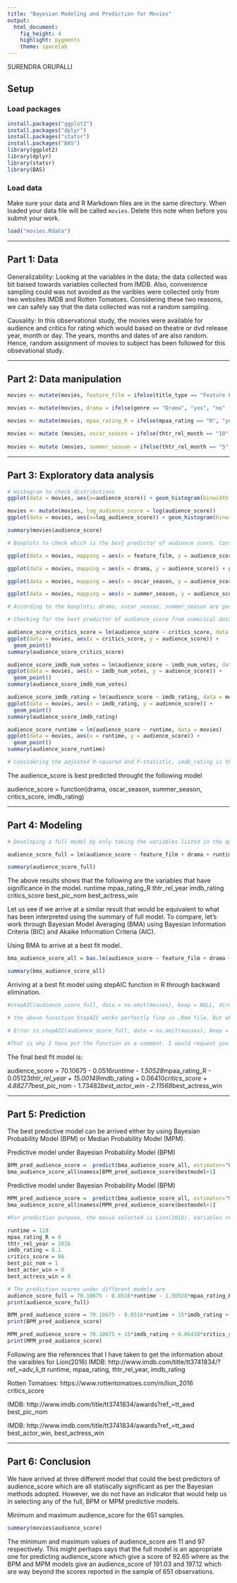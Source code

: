 ```yaml
---
title: "Bayesian Modeling and Prediction for Movies"
output: 
  html_document: 
    fig_height: 4
    highlight: pygments
    theme: spacelab
---
```


SURENDRA ORUPALLI

## Setup

### Load packages

```r
install.packages("ggplot2")
install.packages("dplyr")
install.packages("statsr")
install.packages("BAS")
library(ggplot2)
library(dplyr)
library(statsr)
library(BAS)
```

### Load data

Make sure your data and R Markdown files are in the same directory. When loaded
your data file will be called `movies`. Delete this note when before you submit 
your work. 

```r
load("movies.Rdata")
```



* * *

## Part 1: Data

Generalizability: Looking at the variables in the data; the data collected was bit baised towards variables collected from IMDB. Also, convenience sampling could was not avoided as the varibles were collected only from two websites IMDB and Rotten Tomatoes. Considering these two reasons, we can safely say that the data collected was not a random sampling.


Causality: In this observational study, the movies were available for audience and critics for rating which would based on theatre or dvd release year, month or day. The years, months and dates of are also random. Hence, random assignment of movies to subject has been followed for this obsevational study. 



* * *

## Part 2: Data manipulation

```r

movies <- mutate(movies, feature_film = ifelse(title_type == "Feature Film", "yes", "no"))

movies <- mutate(movies, drama = ifelse(genre == "Drama", "yes", "no" ))

movies <- mutate(movies, mpaa_rating_R = ifelse(mpaa_rating == "R", "yes", "no"))

movies <- mutate (movies, oscar_season = ifelse(thtr_rel_month == "10", "yes", ifelse(thtr_rel_month == "11", "yes", ifelse(thtr_rel_month == "12", "yes", "no"))))
   
movies <- mutate (movies, summer_season = ifelse(thtr_rel_month == "5", "yes", ifelse(thtr_rel_month == "6", "yes", ifelse(thtr_rel_month == "7", "yes", ifelse(thtr_rel_month == "8", "yes", "no")))))

```


* * *

## Part 3: Exploratory data analysis

```r
# Histogram to check distributions
ggplot(data = movies, aes(x=audience_score)) + geom_histogram(binwidth = 2)

movies <- mutate(movies, log_audience_score = log(audience_score))
ggplot(data = movies, aes(x=log_audience_score)) + geom_histogram(binwidth = 0.05)

summary(movies$audience_score)

```
```r

# Boxplots to check which is the best predictor of audience score. Considering only the categorical variables

ggplot(data = movies, mapping = aes(x = feature_film, y = audience_score)) + geom_boxplot()

ggplot(data = movies, mapping = aes(x = drama, y = audience_score)) + geom_boxplot()

ggplot(data = movies, mapping = aes(x = oscar_season, y = audience_score)) + geom_boxplot()

ggplot(data = movies, mapping = aes(x = summer_season, y = audience_score)) + geom_boxplot()

# According to the boxplots; drama, oscar_season, summer_season are good predictors of the audience_score. The median of these three variables are close to the median of audience_score whihc is 65.
```

```r
# Checking for the best predictor of audience_score from numerical data; critics_score, imdb_num_votes, imdb_rating and runtime.

audience_score_critics_score = lm(audience_score ~ critics_score, data = movies)
ggplot(data = movies, aes(x = critics_score, y = audience_score)) +
  geom_point()
summary(audience_score_critics_score)

audience_score_imdb_num_votes = lm(audience_score ~ imdb_num_votes, data = movies)
ggplot(data = movies, aes(x = imdb_num_votes, y = audience_score)) +
  geom_point()
summary(audience_score_imdb_num_votes)

audience_score_imdb_rating = lm(audience_score ~ imdb_rating, data = movies)
ggplot(data = movies, aes(x = imdb_rating, y = audience_score)) +
  geom_point()
summary(audience_score_imdb_rating)

audience_score_runtime = lm(audience_score ~ runtime, data = movies)
ggplot(data = movies, aes(x = runtime, y = audience_score)) +
  geom_point()
summary(audience_score_runtime)

# Considering the adjusted R-squared and F-statistic, imdb_rating is the best predictor of audience score. With the same factors, imdb_num_votes is the least predictor of the audience_score.


```

The audience_score is best predicted throught the following model

audience_score = function(drama, oscar_season, summer_season, critics_score, imdb_rating)





* * *

## Part 4: Modeling

```r

# Developing a full model by only taking the variables listed in the question.

audience_score_full = lm(audience_score ~ feature_film + drama + runtime + mpaa_rating_R + thtr_rel_year + oscar_season + summer_season + imdb_rating + imdb_num_votes + critics_score + best_pic_nom + best_pic_win + best_actor_win + best_actress_win + best_dir_win + top200_box, data = movies)

summary(audience_score_full)

```
The above results shows that the following are the variables that have significance in the model. 
runtime
mpaa_rating_R
thtr_rel_year
imdb_rating
critics_score
best_pic_nom
best_actress_win

Let us see if we arrive at a similar result that would be equivalent to what has been interpreted using the summary of full model. To compare, let's work through Bayesian Model Averaging (BMA) using Bayesian Information Criteria (BIC) and Akaike Information Criteria (AIC).


Using BMA to arrive at a best fit model.

```r

bma_audience_score_all = bas.lm(audience_score ~ feature_film + drama + runtime + mpaa_rating_R + thtr_rel_year + oscar_season + summer_season + imdb_rating + imdb_num_votes + critics_score + best_pic_nom + best_pic_win + best_actor_win + best_actress_win + best_dir_win + top200_box, data = movies, prior = "BIC", modelprior = uniform())

summary(bma_audience_score_all)

```



Arriving at a best fit model using stepAIC function in R through backward elimination.
```r

#stepAIC(audience_score_full, data = na.omit(movies), keep = NULL, direction = "backward", k = 2)

# the above funsction StepAIC works perfectly fine in .Rmd file. But when I try to knit the document, I get the below error. 

# Error in stepAIC(audience_score_full, data = na.omit(movies), keep = NULL, : could not find the function "stepAIC" Calls: <Anonymous> ... handle -> withCallHandlers -> withVisible -> eval -> eval Execution halted

#That is why I have put the function as a comment. I would request you to try the above command for yourself in Rmd before granding. 

```

The final best fit model is:

audience_score = 70.10675 - 0.0516*runtime - 1.50528*mpaa_rating_R - 0.05123*thtr_rel_year + 15.00149*imdb_rating + 0.06410*critics_score + 4.88277*best_pic_nom - 1.73482*best_actor_win - 2.11568*best_actress_win



* * *

## Part 5: Prediction

The best predictive model can be arrived either by using Bayesian Probability Model (BPM) or Median Probability Model (MPM).

Predictive model under Bayesian Probability Model (BPM)
```r

BPM_pred_audience_score =  predict(bma_audience_score_all, estimator="BPM", se.fit=TRUE)
bma_audience_score_all$namesx[BPM_pred_audience_score$bestmodel+1]

```

Predictive model under Bayesian Probability Model (BPM)
```r

MPM_pred_audience_score =  predict(bma_audience_score_all, estimator="MPM")
bma_audience_score_all$namesx[MPM_pred_audience_score$bestmodel+1]

```




```r

#For prediction purpose, the movie selected is Lion(2016). Variables related to the movie are:

runtime = 118
mpaa_rating_R = 0
thtr_rel_year = 2016
imdb_rating = 8.1
critics_score = 86
best_pic_nom = 1
best_actor_win = 0
best_actress_win = 0

# The prediction scores under different models are 
audience_score_full = 70.10675 - 0.0516*runtime - 1.50528*mpaa_rating_R - 0.05123*thtr_rel_year + 15.00149*imdb_rating + 0.06410*critics_score + 4.88277*best_pic_nom - 1.73482*best_actor_win - 2.11568*best_actress_win
print(audience_score_full)

BPM_pred_audience_score = 70.10675 - 0.0516*runtime + 15*imdb_rating + 0.06410*critics_score
print(BPM_pred_audience_score)

MPM_pred_audience_score = 70.10675 + 15*imdb_rating + 0.06410*critics_score
print(MPM_pred_audience_score)

```
Following are the references that I have taken to get the information about the varaibles for Lion(2016)
IMDB: http://www.imdb.com/title/tt3741834/?ref_=adv_li_tt
runtime, mpaa_rating, thtr_rel_year, imdb_rating

Rotten Tomatoes: https://www.rottentomatoes.com/m/lion_2016
critics_score

IMDB: http://www.imdb.com/title/tt3741834/awards?ref_=tt_awd
best_pic_nom

IMDB: http://www.imdb.com/title/tt3741834/awards?ref_=tt_awd
best_actor_win, best_actress_win



* * *

## Part 6: Conclusion

We have arrived at three different model that could the best predictors of audience_score which are all statiscally significant as per the Bayesian methods adopted. However, we do not have an indicator that would help us in selecting any of the full, BPM or MPM predictive models. 

Minimum and maximum audience_score for the 651 samples.
```r
summary(movies$audience_score)
```

The minimum and maximum values of audience_score are 11 and 97 respectively. This might perhaps says that the full model is an appropriate one for predicting audience_score which give a score of 92.65 where as the BPM and MPM models give an audience_score of 191.03 and 197.12 which are way beyond the scores reported in the sample of 651 observations. 

